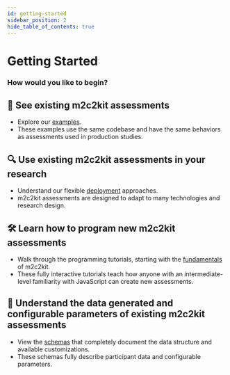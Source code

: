 ```yaml
---
id: getting-started
sidebar_position: 2
hide_table_of_contents: true
---
```


# Getting Started

### How would you like to begin?

## 📱 See existing m2c2kit assessments

- Explore our [examples](category/examples/).
- These examples use the same codebase and have the same behaviors as assessments used in production studies.

## 🔍 Use existing m2c2kit assessments in your research

- Understand our flexible [deployment](deployment/what-is-deployment) approaches.
- m2c2kit assessments are designed to adapt to many technologies and research design.

## 🛠️ Learn how to program new m2c2kit assessments

- Walk through the programming tutorials, starting with the [fundamentals](tutorials/fundamentals/introduction) of m2c2kit.
- These fully interactive tutorials teach how anyone with an intermediate-level familiarity with JavaScript can create new assessments.

## 🧮 Understand the data generated and configurable parameters of existing m2c2kit assessments

- View the [schemas](schemas/what-is-schema) that completely document the data structure and available customizations.
- These schemas fully describe participant data and configurable parameters.